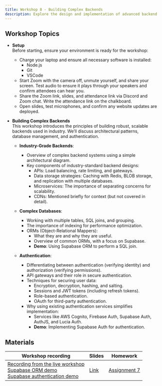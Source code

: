 ```yaml
---
title: Workshop 8 - Building Complex Backends
description: Explore the design and implementation of advanced backend systems, including multi-table databases, microservices, and authentication techniques.
---
```


## Workshop Topics

- **Setup**  
  Before starting, ensure your environment is ready for the workshop:

  - Charge your laptop and ensure all necessary software is installed:
    - Node.js
    - Git
    - VSCode
  - Start Zoom with the camera off, unmute yourself, and share your screen. Test audio to ensure it plays through your speakers and confirm attendees can hear you.
  - Share the Zoom link, slides, and attendance link via Discord and Zoom chat. Write the attendance link on the chalkboard.
  - Open slides, test microphones, and confirm any website updates are deployed.

- **Building Complex Backends**  
  This workshop introduces the principles of building robust, scalable backends used in industry. We’ll discuss architectural patterns, database management, and authentication.

  - **Industry-Grade Backends**:

    - Overview of complex backend systems using a simple architectural diagram.
    - Key components of industry-standard backend designs:
      - APIs: Load balancing, rate limiting, and gateways.
      - Data storage strategies: Caching with Redis, BLOB storage, and replication with multiple databases.
      - Microservices: The importance of separating concerns for scalability.
      - CDNs: Mentioned briefly for context (but not covered in detail).

  - **Complex Databases**:

    - Working with multiple tables, SQL joins, and grouping.
    - The importance of indexing for performance optimization.
    - ORMs (Object-Relational Mappers):
      - What they are and why they are useful.
      - Overview of common ORMs, with a focus on Supabase.
      - **Demo**: Using Supabase ORM to perform a SQL join.

  - **Authentication**:
    - Differentiating between authentication (verifying identity) and authorization (verifying permissions).
    - API gateways and their role in secure authentication.
    - Techniques for securing user data:
      - Encryption, decryption, hashing, and salting.
      - Sessions and JWT tokens (including refresh tokens).
      - Role-based authentication.
      - OAuth for third-party authentication.
    - Why using existing authentication services simplifies implementation:
      - Services like AWS Cognito, Firebase Auth, Supabase Auth, AuthJS, and Lucia Auth.
      - **Demo**: Implementing Supabase Auth for authentication.

## Materials

| Workshop recording                                                                                                                                                                                                                                                                                                                                                                                                       | Slides                                                                               | Homework                                          |
| ------------------------------------------------------------------------------------------------------------------------------------------------------------------------------------------------------------------------------------------------------------------------------------------------------------------------------------------------------------------------------------------------------------------------ | ------------------------------------------------------------------------------------ | ------------------------------------------------- |
| [Recording from the live workshop](https://northwestern.zoom.us/rec/play/ln4PxO7PsxKjW_Sp0ivbblPF0KBXR7supsYNmexuwobhI5AEtm4UTJd-PPNt_5exEJ9F94aRJybEF__y.9XQzZxVV7vYzg5G8?canPlayFromShare=true&from=my_recording&startTime=1732236921000&componentName=rec-play&originRequestUrl=https%3A%2F%2Fnorthwestern.zoom.us%2Frec%2Fshare%2FVt-e2I45yszUYnZlfvSjkQC1chgbctHKBDQGAGDMaAzuQkQVbF0JpsmCbkCl0UgY.JHlUxL5CnpQwZPG-%3FstartTime%3D1732236921000) <br/> [Supabase ORM demo](https://www.loom.com/share/58c373c8584a4e2a99a4562615eeea77) <br/> [Supabase authentication demo](https://www.loom.com/share/dc2bc9edecfc4cc8ad12df5e3311363d) | [Link](https://docs.google.com/presentation/d/1k8YE4h1txOptt6GADJK6EpAxfgHwL27J8ryec4oT3yA/edit?usp=sharing) | [Assignment 7](/content/assignments/assignment-7) |
